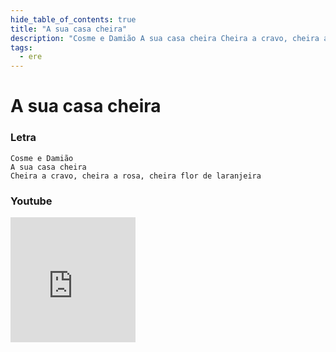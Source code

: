```yaml
---
hide_table_of_contents: true
title: "A sua casa cheira"
description: "Cosme e Damião A sua casa cheira Cheira a cravo, cheira a rosa, cheira flor de laranjeira"
tags:
  - ere
---
```


# A sua casa cheira

### Letra

```text
Cosme e Damião
A sua casa cheira
Cheira a cravo, cheira a rosa, cheira flor de laranjeira
```

### Youtube

<iframe
  width="200"
  height="200"
  src="https://www.youtube.com/embed/rFp7mZ64nq8"
  title="YouTube video player"
  frameborder="0"
  allow="accelerometer; autoplay; clipboard-write; encrypted-media; gyroscope; picture-in-picture; web-share"
  referrerpolicy="strict-origin-when-cross-origin"
  allowfullscreen
></iframe>